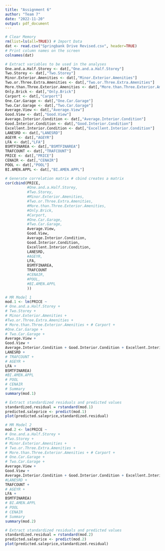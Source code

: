 ```yaml
---
title: "Assignment 6"
author: "Team 7"
date: "2022-11-20"
output: pdf_document
---
```


```r
# Clear Memory
rm(list=ls(all=TRUE)) # Import Data
dat <- read.csv("Springbank Drive Revised.csv", header=TRUE)
# Print column names on the screen
colnames(dat)
```

```r
# Extract variables to be used in the analyses
One.and.a.Half.Storey <- dat[,"One.and.a.Half.Storey"]
Two.Storey <- dat[,"Two.Storey"]
Minor.Exterior.Amenities <- dat[,"Minor.Exterior.Amenities"]
Two.or.Three.Extra.Amenities <- dat[,"Two.or.Three.Extra.Amenities"]
More.than.Three.Exterior.Amenities <- dat[,"More.than.Three.Exterior.Amenities"]
Only.Brick <- dat[,"Only.Brick"]
Carport <- dat[,"Carport"]
One.Car.Garage <- dat[,"One.Car.Garage"]
Two.Car.Garage <- dat[,"Two.Car.Garage"]
Average.View <- dat[,"Average.View"]
Good.View <- dat[,"Good.View"]
Average.Interior.Condition <- dat[,"Average.Interior.Condition"]
Good.Interior.Condition <- dat[,"Good.Interior.Condition"]
Excellent.Interior.Condition <- dat[,"Excellent.Interior.Condition"]
LANESRD <- dat[,"LANESRD"]
AGEYR <- dat[,"AGEYR"]
LFA <- dat[,"LFA"]
BSMTFINAREA <- dat[,"BSMTFINAREA"]
TRAFCOUNT <- dat[,"TRAFCOUNT"]
PRICE <- dat[,"PRICE"]
CENAIR <- dat[,"CENAIR"]
POOL <- dat[,"POOL"]
BI.AMEN.APPL <- dat[,"BI.AMEN.APPL"]

```


```r
# Generate correlation matrix # cbind creates a matrix 
cor(cbind(PRICE,
          #One.and.a.Half.Storey,
          #Two.Storey,
          #Minor.Exterior.Amenities,
          #Two.or.Three.Extra.Amenities,
          #More.than.Three.Exterior.Amenities,
          #Only.Brick,
          #Carport,
          #One.Car.Garage,
          #Two.Car.Garage,
          Average.View,
          Good.View,
          Average.Interior.Condition,
          Good.Interior.Condition,
          Excellent.Interior.Condition,
          LANESRD,
          #AGEYR,
          LFA,
          BSMTFINAREA,
          TRAFCOUNT
          #CENAIR,
          #POOL,
          #BI.AMEN.APPL
          ))

```


```r
# MR Model 1
mod.1 <- lm(PRICE ~
# One.and.a.Half.Storey +
# Two.Storey +
# Minor.Exterior.Amenities +
#Two.or.Three.Extra.Amenities +
# More.than.Three.Exterior.Amenities + # Carport +
#One.Car.Garage +
# Two.Car.Garage +
Average.View +
Good.View +
Average.Interior.Condition + Good.Interior.Condition + Excellent.Interior.Condition +
LANESRD +
# TRAFCOUNT +
# AGEYR +
LFA +
BSMTFINAREA)
#BI.AMEN.APPL
# POOL
# CENAIR
# Summary
summary(mod.1)

```
```r
# Extract standardized residuals and predicted values
standardized.residual = rstandard(mod.1)
predicted.saleprice <- predict(mod.1)
plot(predicted.saleprice,standardized.residual)
```


```r
# MR Model 2
mod.2 <- lm(PRICE ~
# One.and.a.Half.Storey +
#Two.Storey +
# Minor.Exterior.Amenities +
# Two.or.Three.Extra.Amenities +
# More.than.Three.Exterior.Amenities + # Carport +
# One.Car.Garage +
# Two.Car.Garage +
Average.View +
Good.View +
Average.Interior.Condition + Good.Interior.Condition + Excellent.Interior.Condition +
#LANESRD +
TRAFCOUNT +
# AGEYR +
LFA +
BSMTFINAREA)
# BI.AMEN.APPL
# POOL
# CENAIR
# Summary
summary(mod.2)
```
```r
# Extract standardized residuals and predicted values
standardized.residual = rstandard(mod.2)
predicted.saleprice <- predict(mod.2)
plot(predicted.saleprice,standardized.residual)
```


